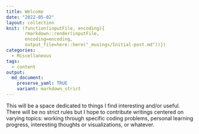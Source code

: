 ```yaml
---
title: Welcome
date: "2022-05-02"
layout: collection
knit: (function(inputFile, encoding){
       rmarkdown::render(inputFile,
       encoding=encoding,
       output_file=here::here("_musings/Initial-post.md"))})
categories:
  - Miscellaneous
tags:
  - content
output:
  md_document:
    preserve_yaml: TRUE
    variant: markdown_strict 
---
```


This will be a space dedicated to things I find interesting and/or
useful. There will be no strict rules but I hope to contribute writings
centered on varying topics: working through specific coding problems,
personal learning progress, interesting thoughts or visualizations, or
whatever.
